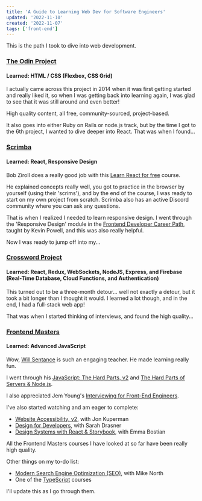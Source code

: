 ```yaml
---
title: 'A Guide to Learning Web Dev for Software Engineers'
updated: '2022-11-10'
created: '2022-11-07'
tags: ['front-end']
---
```


This is the path I took to dive into web development.

### [The Odin Project](https://www.theodinproject.com/)
#### **Learned**: HTML / CSS (Flexbox, CSS Grid)

I actually came across this project in 2014 when it was first getting started and really liked it, so when I was getting back into learning again, I was glad to see that it was still around and even better! 

High quality content, all free, community-sourced, project-based.

It also goes into either Ruby on Rails or node.js track, but by the time I got to the 6th project, I wanted to dive deeper into React. That was when I found...

### [Scrimba](https://scrimba.com/)
#### **Learned**: React, Responsive Design

Bob Ziroll does a really good job with this [Learn React for free](https://scrimba.com/learn/learnreact) course. 

He explained concepts really well, you got to practice in the browser by yourself (using their 'scrims'), and by the end of the course, I was ready to start on my own project from scratch. Scrimba also has an active Discord community where you can ask any questions.

That is when I realized I needed to learn responsive design. I went through the 'Responsive Design' module in the [Frontend Developer Career Path](https://scrimba.com/learn/frontend), taught by Kevin Powell, and this was also really helpful. 

Now I was ready to jump off into my...

### [Crossword Project](https://www.crosswordwith.me)
#### **Learned**: React, Redux, WebSockets, NodeJS, Express, and Firebase (Real-Time Database, Cloud Functions, and Authentication)

This turned out to be a three-month detour... well not exactly a detour, but it took a bit longer than I thought it would. I learned a lot though, and in the end, I had a full-stack web app! 

That was when I started thinking of interviews, and found the high quality...

### [Frontend Masters](https://frontendmasters.com/)
#### **Learned**: Advanced JavaScript

Wow, [Will Sentance](https://frontendmasters.com/teachers/will-sentance/) is such an engaging teacher. He made learning really fun. 

I went through his [JavaScript: The Hard Parts, v2](https://frontendmasters.com/courses/javascript-hard-parts-v2/) and [The Hard Parts of Servers & Node.js](https://frontendmasters.com/courses/servers-node-js/). 

I also appreciated Jem Young's [Interviewing for Front-End Engineers](https://frontendmasters.com/courses/interviewing-frontend/).

I've also started watching and am eager to complete:

* [Website Accessibility, v2](https://frontendmasters.com/courses/accessibility-v2/), with Jon Kuperman
* [Design for Developers](https://frontendmasters.com/courses/design-for-developers/), with Sarah Drasner
* [Design Systems with React & Storybook](https://frontendmasters.com/courses/design-systems/), with Emma Bostian

All the Frontend Masters courses I have looked at so far have been really high quality. 

Other things on my to-do list:
* [Modern Search Engine Optimization (SEO)](https://frontendmasters.com/courses/modern-seo/), with Mike North
* One of the [TypeScript](https://frontendmasters.com/courses/?q=typescript) courses

I'll update this as I go through them.
